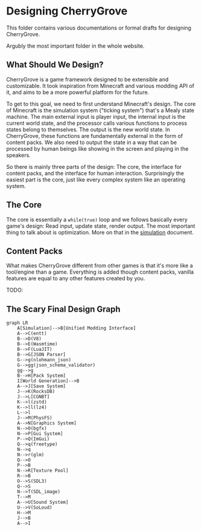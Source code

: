 ﻿# Designing CherryGrove

This folder contains various documentations or formal drafts for designing CherryGrove.

Argubly the most important folder in the whole website.

## What Should We Design?

CherryGrove is a game framework designed to be extensible and customizable. It took inspiration from Minecraft and various modding API of it, and aims to be a more powerful platform for the future.

To get to this goal, we need to first understand Minecraft's design. The core of Minecraft is the simulation system ("ticking system") that's a Mealy state machine. The main external input is player input, the internal input is the current world state, and the processor calls various functions to process states belong to themselves. The output is the new world state. In CherryGrove, these functions are fundamentally external in the form of content packs. We also need to output the state in a way that can be processed by human beings like showing in the screen and playing in the speakers.

So there is mainly three parts of the design: The core, the interface for content packs, and the interface for human interaction. Surprisingly the easiest part is the core, just like every complex system like an operating system.

## The Core

The core is essentially a `while(true)` loop and we follows basically every game's design: Read input, update state, render output. The most important thing to talk about is optimization. More on that in the [simulation](design/simulation.mdx) document.

## Content Packs

What makes CherryGrove different from other games is that it's more like a tool/engine than a game. Everything is added though content packs, vanilla features are equal to any other features created by you.

TODO:

## The Scary Final Design Graph

```mermaid
graph LR
    A[Simulation]-->B[Unified Modding Interface]
    A-->C(entt)
    B-->D(V8)
    B-->E(Wasmtime)
    B-->F(LuaJIT)
    B-->G[JSON Parser]
    G-->g(nlohmann_json)
    G-->gg(json_schema_validator)
    gg-->g
    B-->H[Pack System]
    I[World Generation]-->B
    A-->J[Save System]
    J-->K(RocksDB)
    J-->L[CGNBT]
    K-->l(zstd)
    K-->ll(lz4)
    L-->l
    J-->M(PhysFS)
    A-->N[Graphics System]
    N-->O(bgfx)
    N-->P[Gui System]
    P-->Q(ImGui)
    Q-->q(freetype)
    N-->q
    N-->r(glm)
    Q-->O
    P-->B
    N-->R[Texture Pool]
    R-->B
    O-->S(SDL3)
    Q-->S
    N-->T(SDL_image)
    T-->M
    A-->U[Sound System]
    U-->V(SoLoud)
    H-->M
    J-->B
    A-->I
```